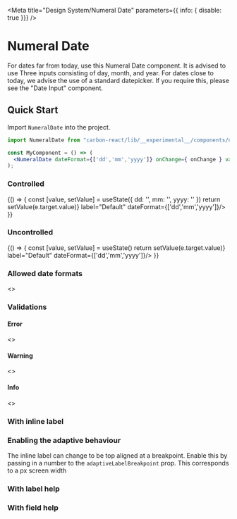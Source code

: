 
<Meta title="Design System/Numeral Date" parameters={{ info: { disable: true }}} />

# Numeral Date

For dates far from today, use this Numeral Date component. It is advised to use Three inputs consisting of day, month, and year. 
For dates close to today, we advise the use of a standard datepicker. If you require this, please see the "Date Input" component.

## Quick Start
Import `NumeralDate` into the project.

```jsx
import NumeralDate from "carbon-react/lib/__experimental__/components/numeral-date"

const MyComponent = () => (
  <NumeralDate dateFormat={['dd','mm','yyyy']} onChange={ onChange } value={{ dd: '27', mm: '04', yyyy: '1989' }} />
);
```

### Controlled
<Preview>
  <Story name="Controlled">
    {() => {
      const [value, setValue] = useState({ dd: '', mm: '', yyyy: '' })
      return <NumeralDate value={ value } onChange={e => setValue(e.target.value)} label="Default" dateFormat={['dd','mm','yyyy']}/>
    }}
  </Story>
</Preview>

### Uncontrolled
<Preview>
  <Story name="Uncontrolled">
    {() => {
      const [value, setValue] = useState()
      return <NumeralDate defaultValue={{ dd: '01', mm: '02', yyyy: '2020' }} onChange={e => setValue(e.target.value)} label="Default" dateFormat={['dd','mm','yyyy']}/>
    }}
  </Story>
</Preview>

### Allowed date formats
<Preview>
  <Story name="Allowed date formats">
    <>
      <NumeralDate label="DD/MM/YYYY - default" dateFormat={['dd','mm','yyyy']}/>
      <NumeralDate label="MM/DD/YYYY" dateFormat={['mm','dd','yyyy']}/>
      <NumeralDate label="DD/MM" dateFormat={['dd','mm']}/>
      <NumeralDate label="MM/DD" dateFormat={['mm','dd']}/>
      <NumeralDate label="MM/YYYY" dateFormat={['mm','yyyy']}/>
    </>
  </Story>
</Preview>

### Validations

#### Error
<Preview>
  <Story name="Date Component has Error">
    <>
      <NumeralDate
        dateFormat={['dd','mm','yyyy']}
        error="This is an error message. It alerts the user to an error"
        label="As string"
      />
      <NumeralDate
        dateFormat={['dd','mm','yyyy']}
        error="This is an error message. It alerts the user to an error"
        label="As string - displayed on a label"
        validationOnLabel
      />
      <NumeralDate
        dateFormat={['dd','mm','yyyy']}
        error={ true }
        label="As boolean"
      />
    </>
  </Story>
</Preview>

#### Warning
<Preview>
  <Story name="Date Component has Warning">
    <>
      <NumeralDate
        dateFormat={['dd','mm','yyyy']}
        warning="This is a warning message. It alerts the user to a warning."
        label="As string"
      />
      <NumeralDate
        dateFormat={['dd','mm','yyyy']}
        warning="This is a warning message. It alerts the user to a warning."
        label="As string - displayed on a label"
        validationOnLabel
      />
      <NumeralDate
        dateFormat={['dd','mm','yyyy']}
        warning={ true }
        label="As boolean"
      />
    </>
  </Story>
</Preview>

#### Info
<Preview>
  <Story name="Date Component has Info">
    <>
      <NumeralDate 
        dateFormat={['dd','mm','yyyy']} 
        info="This is an info message. It alerts the user to an info."
        label="As string"
      />
      <NumeralDate 
        dateFormat={['dd','mm','yyyy']} 
        info="This is an info message. It alerts the user to an info."
        label="As string - displayed on a label"
        validationOnLabel
      />
      <NumeralDate 
        dateFormat={['dd','mm','yyyy']} 
        info={ true }
        label="As boolean"
      />
    </>
  </Story>
</Preview>

### With inline label

<Preview>
  <Story name="Inline label">
    <NumeralDate 
      dateFormat={['dd','mm','yyyy']} 
      label="Inline"
      labelInline
      labelAlign="right"
      labelWidth={30}
    />
  </Story>
</Preview>

### Enabling the adaptive behaviour
The inline label can change to be top aligned at a breakpoint. Enable this by passing in a number to the `adaptiveLabelBreakpoint` prop. This corresponds to a px screen width

<Preview>
  <Story name="enabling adaptive behaviour" parameters={{ chromatic: { disable: true }}}>
    <NumeralDate 
      dateFormat={['dd','mm','yyyy']} 
      label="Inline"
      labelAlign="right"
      labelWidth={30}
      adaptiveLabelBreakpoint={960}
    />
  </Story>
</Preview>

### With label help

<Preview>
  <Story name="With label help">
    <NumeralDate
      dateFormat={['dd','mm','yyyy']} 
      label="With label help"
      labelHelp="Label help"
    />
  </Story>
</Preview>

### With field help

<Preview>
  <Story name="With field help">
    <NumeralDate
      dateFormat={['dd','mm','yyyy']} 
      label="With label help"
      fieldHelp="Field help"
    />
  </Story>
</Preview>

<Props of={NumeralDate} />